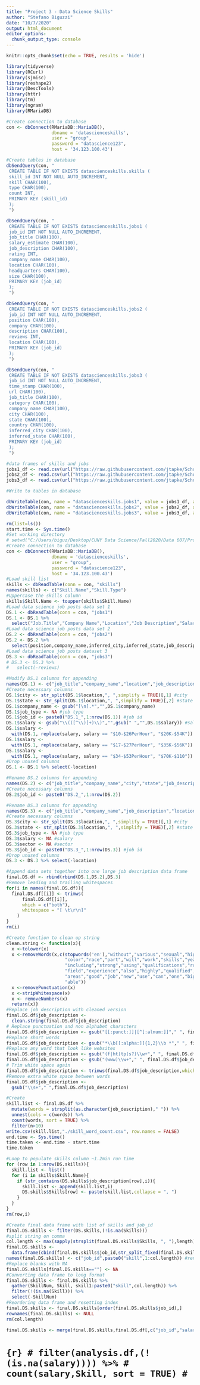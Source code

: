 ---
title: "Project 3 - Data Science Skills"
author: "Stefano Biguzzi"
date: "10/7/2020"
output: html_document
editor_options: 
  chunk_output_type: console
---

```{r setup, include=FALSE}
knitr::opts_chunk$set(echo = TRUE, results = 'hide')
```

```{r}
library(tidyverse)
library(RCurl)
library(sjmisc)
library(reshape2)
library(DescTools)
library(httr)
library(tm)
library(ngram)
library(RMariaDB)
```

```{r}
#Create connection to database
con <- dbConnect(RMariaDB::MariaDB(),
                 dbname = 'datascienceskills',
                 user = "group", 
                 password = "datascience123", 
                 host = '34.123.100.43')
```
```{r}
#Create tables in database
dbSendQuery(con, "
 CREATE TABLE IF NOT EXISTS datascienceskills.skills (
 skill_id INT NOT NULL AUTO_INCREMENT,
 skill CHAR(100),
 type CHAR(100),
 count INT,
 PRIMARY KEY (skill_id)
 );
 ")

dbSendQuery(con, "
 CREATE TABLE IF NOT EXISTS datascienceskills.jobs1 (
 job_id INT NOT NULL AUTO_INCREMENT,
 job_title CHAR(100),
 salary_estimate CHAR(100),
 job_description CHAR(100),
 rating INT,
 company_name CHAR(100),
 location CHAR(100),
 headquarters CHAR(100),
 size CHAR(100),
 PRIMARY KEY (job_id)
 );
 ")

dbSendQuery(con, "
 CREATE TABLE IF NOT EXISTS datascienceskills.jobs2 (
 job_id INT NOT NULL AUTO_INCREMENT,
 position CHAR(100),
 company CHAR(100),
 description CHAR(100),
 reviews INT,
 location CHAR(100),
 PRIMARY KEY (job_id)
 );
 ")

dbSendQuery(con, "
 CREATE TABLE IF NOT EXISTS datascienceskills.jobs3 (
 job_id INT NOT NULL AUTO_INCREMENT,
 time_stamp CHAR(100),
 url CHAR(100),
 job_title CHAR(100),
 category CHAR(100),
 company_name CHAR(100),
 city CHAR(100),
 state CHAR(100),
 country CHAR(100),
 inferred_city CHAR(100),
 inferred_state CHAR(100),
 PRIMARY KEY (job_id)
 );
 ")
```
```{r}
#data frames of skills and jobs
jobs1_df <- read.csv(url("https://raw.githubusercontent.com/jtapke/School-Projects/master/Project%203/jobs1.csv"))
jobs2_df <- read.csv(url("https://raw.githubusercontent.com/jtapke/School-Projects/master/Project%203/jobs2.csv"))
jobs3_df <- read.csv(url("https://raw.githubusercontent.com/jtapke/School-Projects/master/Project%203/jobs3.csv"))

#Write to tables in database

dbWriteTable(con, name = "datascienceskills.jobs1", value = jobs1_df, append = TRUE)
dbWriteTable(con, name = "datascienceskills.jobs2", value = jobs2_df, append = TRUE)
dbWriteTable(con, name = "datascienceskills.jobs3", value = jobs3_df, append = TRUE)
```


```{r, results='hide',warning=FALSE}
rm(list=ls())
start.time <- Sys.time()
#Set working directory
# setwd("C:/Users/biguz/Desktop/CUNY Data Science/Fall2020/Data 607/Projects/Project 3")
#Create connection to database
con <- dbConnect(RMariaDB::MariaDB(),
                 dbname = 'datascienceskills',
                 user = "group", 
                 password = "datascience123", 
                 host = '34.123.100.43')
#Load skill list
skills <- dbReadTable(conn = con, "skills")
names(skills) <- c("Skill.Name","Skill.Type")
#Uppercase the skills column
skills$Skill.Name <- toupper(skills$Skill.Name)
#Load data science job posts data set 1
DS.1 <- dbReadTable(conn = con, "jobs1")
DS.1 <- DS.1 %>%
  select("Job.Title","Company Name","Location","Job Description","Salary Estimate","Sector")
#Load data science job posts data set 2
DS.2 <- dbReadTable(conn = con, "jobs2")
DS.2 <- DS.2 %>%
  select(position,company_name,inferred_city,inferred_state,job_description,job_type,salary_offered,category)
#Load data science job posts dataset 3
DS.3 <- dbReadTable(conn = con, "jobs3")
# DS.3 <- DS.3 %>%
#   select(-reviews)
```

```{r}
#Modify DS.1 columns for appending
names(DS.1) <- c("job_title","company_name","location","job_description","salary","sector")
#Create necessary columns
DS.1$city <- str_split(DS.1$location,", ",simplify = TRUE)[,1] #city
DS.1$state <- str_split(DS.1$location,", ",simplify = TRUE)[,2] #state
DS.1$company_name <- gsub("[\n].*","",DS.1$company_name)
DS.1$job_type <- NA #job type
DS.1$job_id <- paste0("DS.1_",1:nrow(DS.1)) #job id
DS.1$salary <- gsub("\\(([^\\)]+)\\)","",gsub(" ","",DS.1$salary)) #salary
DS.1$salary <-
  with(DS.1, replace(salary, salary == "$10-$26PerHour", "$20K-$54K"))
DS.1$salary <-
  with(DS.1, replace(salary, salary == "$17-$27PerHour", "$35K-$56K"))
DS.1$salary <-
  with(DS.1, replace(salary, salary == "$34-$53PerHour", "$70K-$110"))
#Drop unused columns
DS.1 <- DS.1 %>% select(-location)
```

```{r}
#Rename DS.2 columns for appending
names(DS.2) <- c("job_title","company_name","city","state","job_description","job_type","salary","sector")
#Create necessary columns
DS.2$job_id <- paste0("DS.2_",1:nrow(DS.2))
```

```{r}
#Rename DS.3 columns for appending
names(DS.3) <- c("job_title","company_name","job_description","location")
#Create necessary columns
DS.3$city <- str_split(DS.3$location,", ",simplify = TRUE)[,1] #city
DS.3$state <- str_split(DS.3$location,", ",simplify = TRUE)[,2] #state
DS.3$job_type <- NA #job type
DS.3$salary <- NA #salary
DS.3$sector <- NA #sector
DS.3$job_id <- paste0("DS.3_",1:nrow(DS.3)) #job id
#Drop unused columns
DS.3 <- DS.3 %>% select(-location)
```

```{r}
#Append data sets together into one large job description data frame
final.DS.df <- rbind(rbind(DS.1,DS.2),DS.3)
#Remove leading and trailing whitespaces
for(i in names(final.DS.df)){
  final.DS.df[[i]] <- trimws(
      final.DS.df[[i]],
      which = c("both"),
      whitespace = "[ \t\r\n]"
    )
}
rm(i)
```

```{r}
#Create function to clean up string
clean.string <- function(x){
  x <-tolower(x)
  x <-removeWords(x,c(stopwords('en'),"without","various","sexual","high",
                      "color","race","part","will","work","skills","years",
                      "including","strong","using","qualifications","role",
                      "field","experience","also","highly","qualified","like",
                      "areas","good","job","new","use","can","one","big","may",
                      "able"))
  x <-removePunctuation(x)
  x <-stripWhitespace(x)
  x <- removeNumbers(x)
  return(x)}
#Replace job_description with cleaned version
final.DS.df$job_description <-
  clean.string(final.DS.df$job_description)
# Replace punctuation and non alphabet characters
final.DS.df$job_description <- gsub("[[:punct:]]|[^[:alnum:]]"," ", final.DS.df$job_description)
#Replace short words
final.DS.df$job_description <- gsub("*\\b[[:alpha:]]{1,2}\\b *"," ", final.DS.df$job_description)
#Replace any word that look like websites
final.DS.df$job_description <- gsub("(f|ht)tp(s?)\\w+"," ", final.DS.df$job_description)
final.DS.df$job_description <- gsub("(www)\\w+"," ", final.DS.df$job_description)
# Trim white space again
final.DS.df$job_description <- trimws(final.DS.df$job_description,which='both',whitespace="[ ]")
#Remove extra white space between words
final.DS.df$job_description <-
  gsub("\\s+"," ",final.DS.df$job_description)
```

```{r}
#Create 
skill.list <- final.DS.df %>%
  mutate(words = strsplit(as.character(job_description)," ")) %>%
  unnest(cols = c(words)) %>%
  count(words, sort = TRUE) %>%
  filter(n>10)
write.csv(skill.list,"./skill_word_count.csv", row.names = FALSE)
end.time <- Sys.time()
time.taken <- end.time - start.time
time.taken
```


<!-- ```{r} -->
<!-- #Create simplified dataset -->
<!-- DS.skills <- final.DS.df[,c("job_id","job_description")] -->

<!-- #Initiate Skills column in simplified dataset -->
<!-- DS.skills$Skills <- NA -->
<!-- ``` -->


```{r}
#Loop to populate skills column ~1.2min run time
for (row in 1:nrow(DS.skills)){
  skill.list <- list()
  for (i in skills$Skill.Name){
    if (str_contains(DS.skills$job_description[row],i)){
      skill.list <- append(skill.list,i)
      DS.skills$Skills[row] <- paste(skill.list,collapse = ", ")
    }
  }
}
rm(row,i)
```

```{r}
#Create final data frame with list of skills and job_id
final.DS.skills <- filter(DS.skills,(!is.na(Skills)))
#split string on comma
col.length <- max(sapply(strsplit(final.DS.skills$Skills, ", "),length)) #setting max columns
final.DS.skills <-
  data.frame(cbind(final.DS.skills$job_id,str_split_fixed(final.DS.skills$Skills, ", ",n=col.length))) #one col per skill
names(final.DS.skills) <- c("job_id",paste0("skill",1:col.length)) #renaming columns
#Replace blanks with NA
final.DS.skills[final.DS.skills==""] <- NA
#Converting data frame to long format
final.DS.skills <- final.DS.skills %>% 
  gather(SkillNum, Skill, skill1:paste0("skill",col.length)) %>% 
  filter(!(is.na(Skill))) %>%
  select(-SkillNum)
#Reordering data frame and resetting index
final.DS.skills <- final.DS.skills[order(final.DS.skills$job_id),]
rownames(final.DS.skills) <- NULL
rm(col.length)
```

```{r}
final.DS.skills <- merge(final.DS.skills,final.DS.df[,c("job_id","salary","state")],by="job_id")
```
#
# ```{r}
# filter(analysis.df,(!(is.na(salary)))) %>%
#   count(salary,Skill, sort = TRUE)
# ```